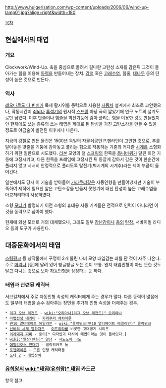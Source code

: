 http://www.hulgerisation.com/wp-content/uploads/2006/06/wind-up-lamp01.jpg?align=right&width=180

[[목차]]

== 현실에서의 태엽 ==

=== 개요 ===

Clockwork/Wind-Up. 축을 중심으로 돌려서 길다란 고탄성 소재를 감은뒤 그것이 돌아가는 힘을 이용해 [[동력]]을 만들어내는 장치. [[강철]] 혹은 [[고래]]수염, 힘줄, [[대나무]] 등의 탄성이 높은 것으로 만든다.

=== 역사 ===

[[레오나르도 다 빈치]]가 목제 활시위를 동력으로 사용한 [[자동차]] 설계에서 최초로 고안했으나, 작동시간이 [[쇠뇌]]나 [[투석기]]의 원시적 [[스프링]] 마냥 극히 짧았기에 연구 노트의 설계도로만 남았다. 이후 밧줄이나 힘줄을 회전기둥에 감아 풀리는 힘을 이용한 것도 만들었지만 현재에도 쓰는 종류의 쓰는 태엽은 제대로 된 탄성을 가진 고탄소강을 만들 수 있을 정도로 야금술이 발전된 이후에나 나온다.

지금의 강철로 만든 물건은 1500년 독일의 자물쇠공인 P.헨라인이 고안한 것으로, 추를 달아놓은 밧줄을 기둥에 감아놓고 풀리는 힘으로 작동하는 기존의 커다란 [[시계]]를 소형화 하기 위한 일환으로 시도했다. [[리본]] 모양의 철 [[스프링]]의 한쪽을 [[톱니바퀴]]가 달린 회전 기둥에 고정시키고, 다른 한쪽을 프레임에 고정시킨 뒤 둥글게 감아서 감은 것이 한순간에 풀리지 않고 서서히 안정적으로 풀리도록 탈진기(벽시계의 시계추)라는 제어 부품이 들어간다.

일본에서도 당시 이 기술을 받아들여 [[가라쿠리]]같은 자동인형을 만들어냈지만 기술이 부족하여 제작에 필요한 얇은 고탄소강을 만들지 못했기에 대신 탄성이 높은 고래수염을 아교처리하여 사용하였다.

소형 [[모터]]가 발명되기 이전 소형의 휴대용 자동 기계들은 전적으로 인력이 아니라면 이것을 동력으로 삼아야 했다.

현재에 와선 모터로 거의 대체됐으나, 그래도 일부 [[장난감]]이나 [[총]]의 [[탄창]], 서바이벌 라디오 등의 도구가 사용한다.

== 대중문화에서의 태엽 ==
[[스팀펑크]] 등 창작물에서 구멍이 2개 뚫린 나비 모양 태엽감는 쇠를 단 것이 자주 나온다. 주로 [[머리]]나 [등]에 달려 있어 빙글빙글 도는 것이 보통. 왠지 태엽인형이 아닌 듯한 것도 달고 다니는 것으로 보아 [[자동인형]]을 상징하는 듯 하다. 

=== 태엽과 관련된 캐릭터 ===
서브컬처에서 주로 자동인형 속성의 캐릭터에게 주는 경우가 많다. 다른 동력이 많음에도 일부러 태엽을 손수 감아주는 장면을 추가해 인형 속성을 더해주는 경우.

 * [[리그 오브 레전드]] - [[wiki:"오리아나(리그 오브 레전드)" 오리아나]]
 * [[마법선생 네기마]] - [[카라쿠리 챠챠마루]]
 * [[벤10 얼티메이트 에일리언]] - [[wiki:"클락워크(벤10 얼티메이트 에일리언)" 클락워크]]
 * [[신비의 세계 엘하자드]] - [[이프리타]]를 비롯한 고대병기 시리즈
 * [[외계돼지 피피]] - 로이[* 디자인과 대사에 태엽이라는 것이 들어있다.]
 * [[wiki:"일상(만화)" 일상]] - [[시노노메 나노]]
 * [[에빌리오스 연대기]] - 클락워커즈 돌
 * [[로젠메이든]] - 모든 인형 캐릭터들
 * [[도타 2]] - [[태엽장이]]

=== [[유희왕]]의 [[wiki:"태엽(유희왕)" 태엽]] 카드군 ===
항목 참고.
